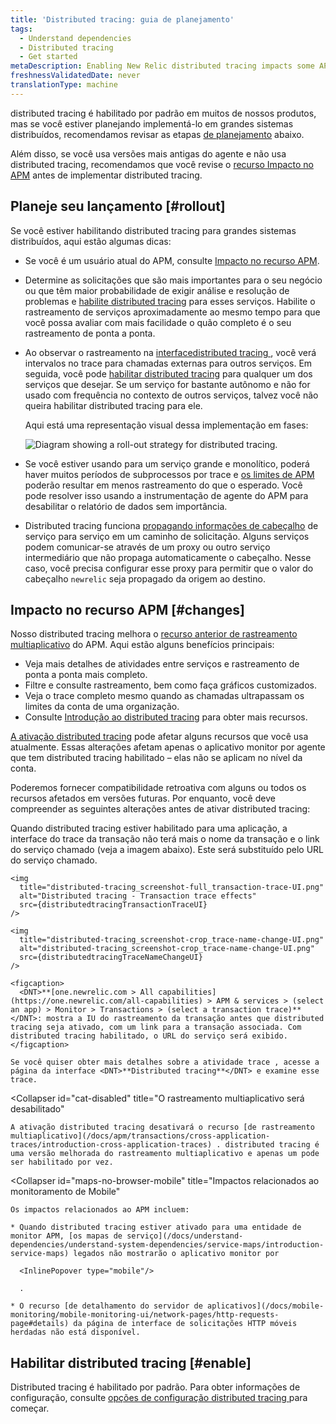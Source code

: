 ```yaml
---
title: 'Distributed tracing: guia de planejamento'
tags:
  - Understand dependencies
  - Distributed tracing
  - Get started
metaDescription: Enabling New Relic distributed tracing impacts some APM features.
freshnessValidatedDate: never
translationType: machine
---
```





distributed tracing é habilitado por padrão em muitos de nossos produtos, mas se você estiver planejando implementá-lo em grandes sistemas distribuídos, recomendamos revisar as etapas [de planejamento](#rollout) abaixo.

Além disso, se você usa versões mais antigas do <InlinePopover type="apm"/>agente e não usa distributed tracing, recomendamos que você revise o [recurso Impacto no APM](#changes) antes de implementar distributed tracing.

## Planeje seu lançamento [#rollout]

Se você estiver habilitando distributed tracing para grandes sistemas distribuídos, aqui estão algumas dicas:

* Se você é um usuário atual do APM, consulte [Impacto no recurso APM](#changes).

* Determine as solicitações que são mais importantes para o seu negócio ou que têm maior probabilidade de exigir análise e resolução de problemas e [habilite distributed tracing](#enable) para esses serviços. Habilite o rastreamento de serviços aproximadamente ao mesmo tempo para que você possa avaliar com mais facilidade o quão completo é o seu rastreamento de ponta a ponta.

* Ao observar o rastreamento na [interfacedistributed tracing ](/docs/apm/distributed-tracing/ui-data/understand-use-distributed-tracing-data), você verá intervalos no trace para chamadas externas para outros serviços. Em seguida, você pode [habilitar distributed tracing](#enable) para qualquer um dos serviços que desejar. Se um serviço for bastante autônomo e não for usado com frequência no contexto de outros serviços, talvez você não queira habilitar distributed tracing para ele.

  Aqui está uma representação visual dessa implementação em fases:

  <img
    title="Diagram showing a roll-out strategy for distributed tracing."
    alt="Diagram showing a roll-out strategy for distributed tracing."
    src={distributedtracingDistributedTracingRollout}
  />

* Se você estiver usando <InlinePopover type="apm"/>para um serviço grande e monolítico, poderá haver muitos períodos de subprocessos por trace e [os limites de APM](/docs/distributed-tracing/ui-data/understand-use-distributed-tracing-ui/#rules-limits) poderão resultar em menos rastreamento do que o esperado. Você pode resolver isso usando a instrumentação de agente do APM para desabilitar o relatório de dados sem importância.

* Distributed tracing funciona [propagando informações de cabeçalho](/docs/distributed-tracing/concepts/how-new-relic-distributed-tracing-works/#headers) de serviço para serviço em um caminho de solicitação. Alguns serviços podem comunicar-se através de um proxy ou outro serviço intermediário que não propaga automaticamente o cabeçalho. Nesse caso, você precisa configurar esse proxy para permitir que o valor do cabeçalho `newrelic` seja propagado da origem ao destino.

## Impacto no recurso APM [#changes]

Nosso distributed tracing melhora o [recurso anterior de rastreamento multiaplicativo](/docs/apm/transactions/cross-application-traces/introduction-cross-application-traces) do APM. Aqui estão alguns benefícios principais:

* Veja mais detalhes de atividades entre serviços e rastreamento de ponta a ponta mais completo.
* Filtre e consulte rastreamento, bem como faça gráficos customizados.
* Veja o trace completo mesmo quando as chamadas ultrapassam os limites da conta de uma organização.
* Consulte [Introdução ao distributed tracing](/docs/intro-distributed-tracing) para obter mais recursos.

[A ativação distributed tracing](/docs/understand-dependencies/distributed-tracing/get-started/introduction-distributed-tracing#enable) pode afetar alguns <InlinePopover type="apm"/>recursos que você usa atualmente. Essas alterações afetam apenas o aplicativo monitor por agente que tem distributed tracing habilitado – elas não se aplicam no nível da conta.

Poderemos fornecer compatibilidade retroativa com alguns ou todos os recursos afetados em versões futuras. Por enquanto, você deve compreender as seguintes alterações antes de ativar distributed tracing:

<CollapserGroup>
  <Collapser
    id="txn-trace-changes"
    title="Interface de rastreamento da transação exibe URLs de serviço, não links de transação"
  >
    Quando distributed tracing estiver habilitado para uma aplicação, a interface do trace da transação não terá mais o nome da transação e o link do serviço chamado (veja a imagem abaixo). Este será substituído pelo URL do serviço chamado.

    <img
      title="distributed-tracing_screenshot-full_transaction-trace-UI.png"
      alt="Distributed tracing - Transaction trace effects"
      src={distributedtracingTransactionTraceUI}
    />

    <img
      title="distributed-tracing_screenshot-crop_trace-name-change-UI.png"
      alt="distributed-tracing_screenshot-crop_trace-name-change-UI.png"
      src={distributedtracingTraceNameChangeUI}
    />

    <figcaption>
      <DNT>**[one.newrelic.com > All capabilities](https://one.newrelic.com/all-capabilities) > APM & services > (select an app) > Monitor > Transactions > (select a transaction trace)**</DNT>: mostra a IU do rastreamento da transação antes que distributed tracing seja ativado, com um link para a transação associada. Com distributed tracing habilitado, o URL do serviço será exibido.
    </figcaption>

    Se você quiser obter mais detalhes sobre a atividade trace , acesse a página da interface <DNT>**Distributed tracing**</DNT> e examine esse trace.
  </Collapser>

  <Collapser
    id="cat-disabled"
    title="O rastreamento multiaplicativo será desabilitado"
  >
    A ativação distributed tracing desativará o recurso [de rastreamento multiaplicativo](/docs/apm/transactions/cross-application-traces/introduction-cross-application-traces) . distributed tracing é uma versão melhorada do rastreamento multiaplicativo e apenas um pode ser habilitado por vez.
  </Collapser>

  <Collapser
    id="maps-no-browser-mobile"
    title="Impactos relacionados ao monitoramento de Mobile"
  >
    Os impactos relacionados ao APM incluem:

    * Quando distributed tracing estiver ativado para uma entidade de monitor APM, [os mapas de serviço](/docs/understand-dependencies/understand-system-dependencies/service-maps/introduction-service-maps) legados não mostrarão o aplicativo monitor por

      <InlinePopover type="mobile"/>

      .

    * O recurso [de detalhamento do servidor de aplicativos](/docs/mobile-monitoring/mobile-monitoring-ui/network-pages/http-requests-page#details) da página de interface de solicitações HTTP móveis herdadas não está disponível.
  </Collapser>
</CollapserGroup>

## Habilitar distributed tracing [#enable]

Distributed tracing é habilitado por padrão. Para obter informações de configuração, consulte [opções de configuração distributed tracing ](/docs/distributed-tracing/concepts/quick-start)para começar.